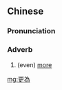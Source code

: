 {{also|更为}}
==Chinese==
{{zh-forms|s=更为}}

===Pronunciation===
{{zh-pron
|m=gèngwéi
|cat=adv
}}

===Adverb===
{{zh-adv}}

# (even) [[more]]

[[mg:更為]]